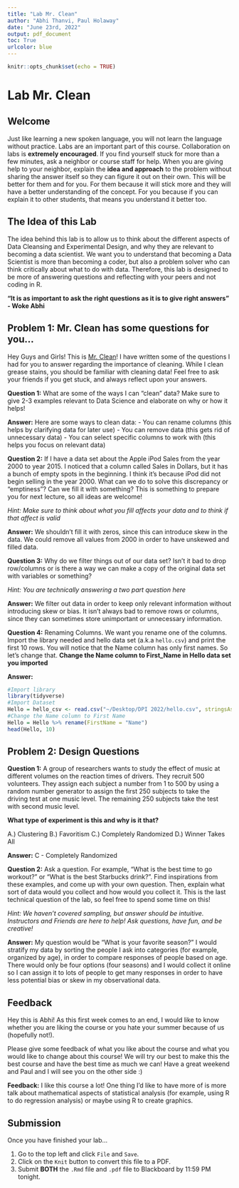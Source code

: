 ```yaml
---
title: "Lab Mr. Clean"
author: "Abhi Thanvi, Paul Holaway"
date: "June 23rd, 2022"
output: pdf_document
toc: True
urlcolor: blue
---
```


```r
knitr::opts_chunk$set(echo = TRUE)
```
\newpage

# Lab Mr. Clean

## Welcome

Just like learning a new spoken language, you will not learn the language without practice. Labs are an important part of this course. Collaboration on labs is **extremely encouraged**. If you find yourself stuck for more than a few minutes, ask a neighbor or course staff for help. When you are giving help to your neighbor, explain the **idea and approach** to the problem without sharing the answer itself so they can figure it out on their own. This will be better for them and for you. For them because it will stick more and they will have a better understanding of the concept. For you because if you can explain it to other students, that means you understand it better too.

## The Idea of this Lab

The idea behind this lab is to allow us to think about the different aspects of Data Cleansing and Experimental Design, and why they are relevant to becoming a data scientist. We want you to understand that becoming a Data Scientist is more than becoming a coder, but also a problem solver who can think critically about what to do with data. Therefore, this lab is designed to be more of answering questions and reflecting with your peers and not coding in R.

  **"It is as important to ask the right questions as it is to give right answers" - Woke Abhi**

## Problem 1: Mr. Clean has some questions for you...   

Hey Guys and Girls! This is [Mr. Clean](https://www.youtube.com/watch?v=lBUMw3t6rIQ)! I have written some of the questions I had for you to answer regarding the importance of cleaning. While I clean grease stains, you should be familiar with cleaning data! Feel free to ask your friends if you get stuck, and always reflect upon your answers.

**Question 1:** What are some of the ways I can "clean" data? Make sure to give 2-3 examples relevant to Data Science and elaborate on why or how it helps!

**Answer:** 
Here are some ways to clean data:
    - You can rename columns (this helps by clarifying data for later use)
    - You can remove data (this gets rid of unnecessary data)
    - You can select specific columns to work with (this helps you focus on relevant data)

**Question 2:** If I have a data set about the Apple iPod Sales from the year 2000 to year 2015. I noticed that a column called Sales in Dollars, but it has a bunch of empty spots in the beginning. I think it's because iPod did not begin selling in the year 2000. What can we do to solve this discrepancy or "emptiness"? Can we fill it with something? This is something to prepare you for next lecture, so all ideas are welcome!

*Hint: Make sure to think about what you fill affects your data and to think if that affect is valid*

**Answer:** We shouldn't fill it with zeros, since this can introduce skew in the data.
We could remove all values from 2000 in order to have unskewed and filled data.

**Question 3:** Why do we filter things out of our data set? Isn't it bad to drop row/columns or is there a way we can make a copy of the original data set with variables or something?

*Hint: You are technically answering a two part question here*

**Answer:** We filter out data in order to keep only relevant information without 
introducing skew or bias. It isn't always bad to remove rows or columns, since they can
sometimes store unimportant or unnecessary information.

**Question 4:** Renaming Columns. We want you rename one of the columns. Import the library needed and hello data set (a.k.a `hello.csv`) and print the first 10 rows. You will notice that the Name column has only first names. So let's change that. 
**Change the Name column to First_Name in Hello data set you imported**

**Answer:** 
```r
#Import library 
library(tidyverse)
#Import Dataset
Hello = hello_csv <- read.csv("~/Desktop/DPI 2022/hello.csv", stringsAsFactors=TRUE)
#Change the Name column to First Name
Hello = Hello %>% rename(FirstName = "Name")
head(Hello, 10)
```

\newpage

## Problem 2: Design Questions

**Question 1:** A group of researchers wants to study the effect of music at different volumes on the reaction times of drivers. They recruit 500 volunteers.
They assign each subject a number from 1 to 500 by using a random number generator to assign the first 250 subjects to take the driving test at one music level. The remaining 250 subjects take the test with second music level.

**What type of experiment is this and why is it that?**
  
A.) Clustering
B.) Favoritism
C.) Completely Randomized
D.) Winner Takes All

**Answer:** C - Completely Randomized

**Question 2:**  Ask a question. For example, "What is the best time to go workout?" or "What is the best Starbucks drink?". Find inspirations from these examples, and come up with your own question. Then, explain what sort of data would you collect and how would you collect it. This is the last technical question of the lab, so feel free to spend some time on this! 

*Hint: We haven't covered sampling, but answer should be intuitive. Instructors and Friends are here to help! Ask questions, have fun, and be creative!*

**Answer:** My question would be "What is your favorite season?" I would stratify my data
by sorting the people I ask into categories (for example, organized by age), in order to 
compare responses of people based on age. There would only be four options (four seasons)
and I would collect it online so I can assign it to lots of people to get many responses
in order to have less potential bias or skew in my observational data.

\newpage
## Feedback

Hey this is Abhi! As this first week comes to an end, I would like to know whether you are liking the course or you hate your summer because of us (hopefully not!). 

Please give some feedback of what you like about the course and what you would like to change about this course! We will try our best to make this the best course and have the best time as much we can! Have a great weekend and Paul and I will see you on the other side :)

**Feedback:** I like this course a lot! One thing I'd like to have more of is more talk about
mathematical aspects of statistical analysis (for example, using R to do regression analysis)
or maybe using R to create graphics.

## Submission
Once you have finished your lab...

1. Go to the top left and click `File` and `Save`.
2. Click on the `Knit` button to convert this file to a PDF.
3. Submit **BOTH** the `.Rmd` file and `.pdf` file to Blackboard by 11:59 PM tonight.